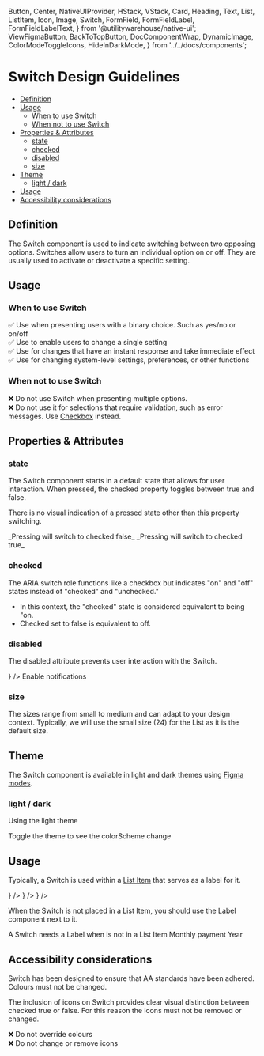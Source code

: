   Button,
  Center,
  NativeUIProvider,
  HStack,
  VStack,
  Card,
  Heading,
  Text,
  List,
  ListItem,
  Icon,
  Image,
  Switch,
  FormField,
  FormFieldLabel,
  FormFieldLabelText,
} from '@utilitywarehouse/native-ui';
  ViewFigmaButton,
  BackToTopButton,
  DocComponentWrap,
  DynamicImage,
  ColorModeToggleIcons,
  HideInDarkMode,
} from '../../docs/components';

<Meta of={Stories} />

<ViewFigmaButton url="https://www.figma.com/design/3RY3OvLA88yZksRjOfjQJm/UW-App-UI?node-id=850-1596" />

<BackToTopButton />

# Switch Design Guidelines

- [Definition](#definition)
- [Usage](#usage)
  - [When to use Switch](#when-to-use-switch)
  - [When not to use Switch](#when-not-to-use-switch)
- [Properties & Attributes](#properties--attributes)
  - [state](#state)
  - [checked](#checked)
  - [disabled](#disabled)
  - [size](#size)
- [Theme](#theme)
  - [light / dark](#light--dark)
- [Usage](#usage-1)
- [Accessibility considerations](#accessibility-considerations)

## Definition

The Switch component is used to indicate switching between two opposing options. Switches allow users
to turn an individual option on or off. They are usually used to activate or deactivate a specific setting.

## Usage

### When to use Switch

✅ Use when presenting users with a binary choice. Such as yes/no or on/off<br />
✅ Use to enable users to change a single setting<br />
✅ Use for changes that have an instant response and take immediate effect<br />
✅ Use for changing system-level settings, preferences, or other functions

### When not to use Switch

❌ Do not use Switch when presenting multiple options.<br />
❌ Do not use it for selections that require validation, such as error messages. Use
[Checkbox](/?path=/docs/native-ui-components-checkbox--docs) instead.

## Properties & Attributes

### state

The Switch component starts in a default state that allows for user interaction. When pressed,
the checked property toggles between true and false.

There is no visual indication of a pressed state other than this property switching.

<DocComponentWrap>
  <Switch value={true} />
</DocComponentWrap>
_Pressing will switch to checked false_

<DocComponentWrap>
  <Switch value={false} />
</DocComponentWrap>
_Pressing will switch to checked true_

### checked

The ARIA switch role functions like a checkbox but indicates "on" and "off" states instead
of "checked" and "unchecked."

- In this context, the "checked" state is considered equivalent to being "on.
- Checked set to false is equivalent to off.

### disabled

The disabled attribute prevents user interaction with the Switch.

<DocComponentWrap>
  <VStack space="lg">
    <HStack space="lg">
      <Switch value={true} disabled size="small" />
      <Switch value={false} disabled />
    </HStack>
    <List>
      <ListItem
        text="A disabled List item"
        supportingText="Get all notifications messages"
        divider
        trailingContent={<Switch value={true} disabled size="small" />}
      />
    </List>
    <FormField disabled>
      <HStack space="md" style={{ alignItems: 'center' }}>
        <Switch disabled />
        <FormFieldLabel>
          <FormFieldLabelText>Enable notifications</FormFieldLabelText>
        </FormFieldLabel>
      </HStack>
    </FormField>
  </VStack>
</DocComponentWrap>

### size

The sizes range from small to medium and can adapt to your design context.
Typically, we will use the small size (24) for the List as it is the default size.

<DocComponentWrap>
  <HStack space="lg">
    <Switch value={true} size="small" />
    <Switch value={true} size="medium" />
  </HStack>
</DocComponentWrap>

## Theme

The Switch component is available in light and dark themes using [Figma modes](https://help.figma.com/hc/en-us/articles/15343816063383-Modes-for-variables).

### light / dark

Using the light theme

<DocComponentWrap>
  <Box p="$5" backgroundColor="$grey50">
    <VStack space="lg">
      <HStack space="lg">
        <Switch value={true} size="small" />
        <Switch value={false} size="small" />
        <Switch value={true} size="small" disabled />
        <Switch value={false} size="small" disabled />
      </HStack>
      <HStack space="lg">
        <Switch value={true} size="medium" />
        <Switch value={false} size="medium" />
        <Switch value={true} size="medium" disabled />
        <Switch value={false} size="medium" disabled />
      </HStack>
    </VStack>
  </Box>
</DocComponentWrap>

<div style={{ display: 'flex', alignItems: 'center', gap: 10, marginTop: 16 }}>
  <div>
    <ColorModeToggleIcons />
  </div>
  <Text italic>Toggle the theme to see the colorScheme change</Text>
</div>

## Usage

Typically, a Switch is used within a [List Item](/?path=/docs/native-ui-components-list--docs) that serves as a label for it.

<DocComponentWrap>
  <VStack space="lg">
    <List>
      <ListItem
        text="Notifications"
        supportingText="Get all notifications messages"
        divider
        trailingContent={<Switch value={true} size="small" />}
      />
    </List>
    <List>
      <ListItem
        text="Notifications"
        supportingText="Get all notifications messages"
        divider
        trailingContent={<Switch value={false} size="small" />}
      />
    </List>
    <List disabled>
      <ListItem
        text="Notifications"
        supportingText="Get all notifications messages"
        divider
        trailingContent={<Switch value={true} disabled size="small" />}
      />
    </List>
  </VStack>
</DocComponentWrap>

When the Switch is not placed in a List Item, you should use the Label component next to it.

<DocComponentWrap>
  <VStack space="lg">
    <FormField>
      <HStack space="md" style={{ alignItems: 'center' }}>
        <Switch size="small" value={true} />
        <FormFieldLabel>
          <FormFieldLabelText nested>
            A Switch needs a Label when is not in a List Item
          </FormFieldLabelText>
        </FormFieldLabel>
      </HStack>
    </FormField>
    <FormField>
      <HStack space="md" style={{ alignItems: 'center' }}>
        <Switch size="medium" value={false} />
        <FormFieldLabel>
          <FormFieldLabelText nested>Monthly payment</FormFieldLabelText>
        </FormFieldLabel>
      </HStack>
    </FormField>
    <FormField>
      <HStack space="md" style={{ alignItems: 'center' }}>
        <FormFieldLabel>
          <FormFieldLabelText nested={true}>Year</FormFieldLabelText>
        </FormFieldLabel>
        <Switch size="medium" value={true} />
      </HStack>
    </FormField>
  </VStack>
</DocComponentWrap>

## Accessibility considerations

Switch has been designed to ensure that AA standards have been adhered. Colours must not be changed.

The inclusion of icons on Switch provides clear visual distinction between checked true or false.
For this reason the icons must not be removed or changed.

❌ Do not override colours<br/>
❌ Do not change or remove icons
